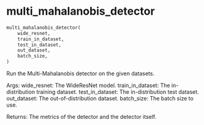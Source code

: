 # multi_mahalanobis_detector { #onco_derm_ai.multi_mahalanobis_detector }

```python
multi_mahalanobis_detector(
    wide_resnet,
    train_in_dataset,
    test_in_dataset,
    out_dataset,
    batch_size,
)
```

Run the Multi-Mahalanobis detector on the given datasets.

Args:
    wide_resnet: The WideResNet model.
    train_in_dataset: The in-distribution training dataset.
    test_in_dataset: The in-distribution test dataset.
    out_dataset: The out-of-distribution dataset.
    batch_size: The batch size to use.

Returns:
    The metrics of the detector and the detector itself.